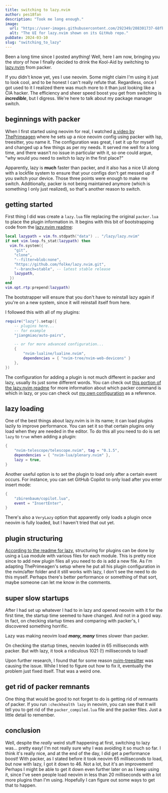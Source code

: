 ```yaml
---
title: switching to lazy.nvim 
author: pes18fan
description: "Took me long enough."
image:
  url: "https://user-images.githubusercontent.com/292349/208301737-68fb279c-ba70-43ef-a369-8c3e8367d6b1.png"
  alt: "The UI for lazy.nvim shown on its GitHub repo."
pubDate: 2024-03-10
slug: "switching_to_lazy"
---
```


Been a long time since I posted anything! Well, here I am now, bringing you the
story of how I finally decided to drink the Kool-Aid by switching to [lazy.nvim](https://github.com/folke/lazy.nvim)
from packer.

If you didn't know yet, yes I use neovim. Some might claim I'm using it just
to look cool, and to be honest I can't really refute that. Regardless, once I got used to
it I realized there was much more to it than just looking like a CIA hacker.
The efficiency and sheer speed boost you get from switching is ***incredible***,
but I digress. We're here to talk about my package manager switch.

## beginnings with packer

When I first started using neovim for real, I watched [a video by ThePrimeagen](https://www.youtube.com/watch?v=w7i4amO_zaE)
where he sets up a nice neovim config using packer with lsp, treesitter, you name it. The
configuration was great, I set it up for myself and changed up a few things as
per my needs. It served me well for a long time, and there wasn't no issue
in particular with it, so one could argue, "why would you need to switch to
lazy in the first place?"

Apparently, lazy is **much** faster than packer, and it also has a nice UI along
with a lockfile system to ensure that your configs don't get messed up if you
switch your device. Those three points were enough to make me switch. Additionally,
packer is not being maintained anymore (which is something I only just realized),
so that's another reason to switch.

## getting started

First thing I did was create a `lazy.lua` file replacing the original `packer.lua`
to place the plugin information in. It begins with this bit of bootstrapping code
from the [lazy.nvim readme](https://github.com/folke/lazy.nvim?tab=readme-ov-file#-installation):

```lua
local lazypath = vim.fn.stdpath("data") .. "/lazy/lazy.nvim"
if not vim.loop.fs_stat(lazypath) then
  vim.fn.system({
    "git",
    "clone",
    "--filter=blob:none",
    "https://github.com/folke/lazy.nvim.git",
    "--branch=stable", -- latest stable release
    lazypath,
  })
end
vim.opt.rtp:prepend(lazypath)
```

The bootstrapper will ensure that you don't have to reinstall lazy again if
you're on a new system, since it will reinstall itself from here.

I followed this with all of my plugins:

```lua
require("lazy").setup({
    -- plugins here...
    -- for example
    "jiangmiao/auto-pairs",

    -- or for more advanced configuration...
    {
        "nvim-lualine/lualine.nvim",
        dependencies = { "nvim-tree/nvim-web-devicons" }
    },
})
```

The configuration for adding a plugin is not much different in packer and lazy,
usually its just some different words. You can check out [this portion of the
lazy.nvim readme](https://github.com/folke/lazy.nvim?tab=readme-ov-file#packernvim)
for more information about which packer command is which in lazy, or you can
check out [my own configuration](https://github.com/pes18fan/dotfiles/blob/main/.config/nvim/lua/p18f/lazy.lua)
as a reference.

## lazy loading

One of the best things about lazy.nvim is in its name; it can load plugins
lazily to improve performance. You can set it so that certain plugins only load
when they are needed in the editor. To do this all you need to do is set `lazy`
to `true` when adding a plugin:

```lua
{
    "nvim-telescope/telescope.nvim", tag = "0.1.5",
    dependencies = { "nvim-lua/plenary.nvim" },
    lazy = true,
}
```

Another useful option is to set the plugin to load only after a certain event
occurs. For instance, you can set GitHub Copilot to only load after you enter
insert mode:

```lua
{
    "zbirenbaum/copilot.lua",
    event = "InsertEnter",
}
```

There's also a `VeryLazy` option that apparently only loads a plugin once neovim
is fully loaded, but I haven't tried that out yet.

## plugin structuring

[According to the readme for lazy](https://github.com/folke/lazy.nvim?tab=readme-ov-file#-structuring-your-plugins), structuring for plugins can be done by using a
Lua module with various files for each module. This is pretty nice since to add
new plugin files all you need to do is add a new file. As I'm adapting 
ThePrimeagen's setup where he put all his plugin configuration in the nvim/after
folder and it still works with lazy, I don't see the need to do this myself.
Perhaps there's better performance or something of that sort, maybe someone can
let me know in the comments.

## super slow startups

After I had set up whatever I had to in lazy and opened neovim with it for the
first time, the startup time seemed to have changed. And not in a good way. In
fact, on checking startup times and comparing with packer's, I discovered
something horrific.

Lazy was making neovim load ***many, many*** times slower than packer.

On checking the startup times, neovim loaded in 65 milliseconds with packer.
But with lazy, it took a ridiculous 1021 (!) milliseconds to load!

Upon further research, I found that for some reason [nvim-treesitter](https://github.com/nvim-treesitter/nvim-treesitter)
was causing the issue. While I tried to figure out how to fix it, eventually the
problem just fixed itself. That was a weird one.

## get rid of packer remnants

One thing that would be good to not forget to do is getting rid of remnants of
packer. If you run `:checkhealth lazy` in neovim, you can see that it will tell
you to get rid of the `packer_compiled.lua` file and the packer files. Just a
little detail to remember.

## conclusion

Well, despite the *really* weird stuff happening at first, switching to lazy
was... pretty easy! I'm not really sure why I was avoiding it so much so far.
I think it's really nice, and at the end of the day, I did get a performance boost!
With packer, as I stated before it took neovim 65 milliseconds to load, but now
with lazy, I got it down to 46. Not a lot, but it's an improvement! Perhaps
I might be able to get it down even further later on as I keep using it, since
I've seen people load neovim in less than 20 milliseconds with a lot more plugins
than I'm using. Hopefully I can figure out some ways to get that to happen.

